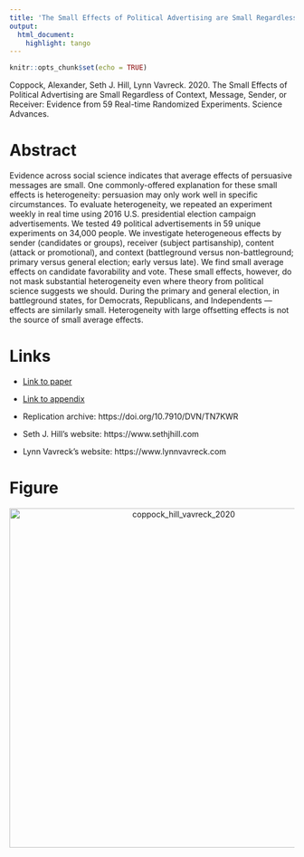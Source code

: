 ```yaml
---
title: 'The Small Effects of Political Advertising are Small Regardless of Context, Message, Sender, or Receiver: Evidence from 59 Real-time Randomized Experiments'
output:
  html_document:
    highlight: tango
---
```


```r
knitr::opts_chunk$set(echo = TRUE)
```

Coppock, Alexander, Seth J. Hill, Lynn Vavreck. 2020. The Small Effects of Political Advertising are Small Regardless of Context, Message, Sender, or Receiver: Evidence from 59 Real-time Randomized Experiments. Science Advances.

# Abstract
Evidence across social science indicates that average effects of persuasive messages are small. One commonly-offered explanation for these small effects is heterogeneity: persuasion may only work well in specific circumstances. To evaluate heterogeneity, we repeated an experiment weekly in real time using 2016 U.S. presidential election campaign advertisements. We tested 49 political advertisements in 59 unique experiments on 34,000 people. We investigate heterogeneous effects by sender (candidates or groups), receiver (subject partisanship), content (attack or promotional), and context (battleground versus non-battleground; primary versus general election; early versus late). We find small average effects on candidate favorability and vote. These small effects, however, do not mask substantial heterogeneity even where theory from political science suggests we should. During the primary and general election, in battleground states, for Democrats, Republicans, and Independents --- effects are similarly small. Heterogeneity with large offsetting effects is not the source of small average effects.

# Links
 - <a href='coppock_hill_vavreck_2020.pdf'>Link to paper</a>
 - <a href='coppock_hill_vavreck_2020_appendix.pdf'>Link to appendix</a>
 - Replication archive: https://doi.org/10.7910/DVN/TN7KWR 

- Seth J. Hill's website: https://www.sethjhill.com
- Lynn Vavreck's website: https://www.lynnvavreck.com

# Figure
<center><img src="display_figures/coppock_hill_vavreck_2020_display.png" alt="coppock_hill_vavreck_2020" width="600"></center>
